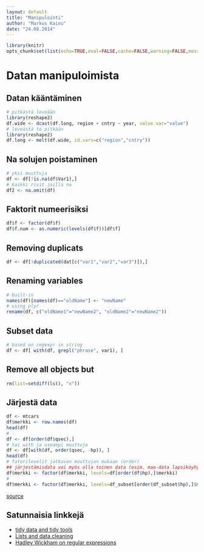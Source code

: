```yaml
---
layout: default
title: "Manipulointi"
author: "Markus Kainu"
date: "24.08.2014"
---
```


```r
library(knitr)
opts_chunk$set(list(echo=TRUE,eval=FALSE,cache=FALSE,warning=FALSE,message=FALSE,fig.dir= "figure/"))
```


# Datan manipuloimista


## Datan kääntäminen

```r
# pitkästä leveään
library(reshape2)
df.wide <- dcast(df.long, region + cntry ~ year, value.var="value")
# leveästä to pitkään
library(reshape2)
df.long <- melt(df.wide, id.vars=c("region","cntry"))
```

## Na solujen poistaminen

```r
# yksi muuttuja
df <- df[!is.na(df$Var1),]
# kaikki rivit joilla na
df2 <- na.omit(df) 
```

## Faktorit numeerisiksi

```r
df$f <- factor(df$f)
df$f.num <- as.numeric(levels(df$f))[df$f]
```

## Removing duplicats


```r
df <- df[!duplicated(dat[c("var1","var2","var3")]),]
```


## Renaming variables

```r
# built-in
names(df)[names(df)=="oldName"] <- "newName"
# using plyr
rename(df, c("oldName1"="newName2", "oldName2"="newName2"))
```

## Subset data

```r
# based on regexpr in string
df <- df[ with(df, grepl("phrase", var1), ]


```

## Remove all objects but

```r
rm(list=setdiff(ls(), "x"))
```

## Järjestä data

```r
df <- mtcars
df$merkki <- row.names(df)
head(df)
# 
df <- df[order(df$qsec),]
# tai with ja useampi muuttuja
df <- df[with(df, order(qsec, -hp)), ]
head(df)
# fatorilevelit jatkuvan muuttujan mukaan (order) 
## järjestämisdata voi myös olla toinen data (esim. maa-data lapsiköyhyyden mukaan, jolloin voi sortata dodge/stacked tolppakuvioita))
df$merkki <- factor(df$merkki, levels=df[order(df$hp),]$merkki)
#
df$merkki <- factor(df$merkki, levels=df_subset[order(df_subset$hp),]$merkki)
```


[source](http://stackoverflow.com/questions/6190051/how-can-i-remove-all-objects-but-one-from-the-workspace-in-r)


## Satunnaisia linkkejä

- [tidy data and tidy tools](http://vita.had.co.nz/papers/tidy-data-pres.pdf)
- [Lists and data cleaning](https://dl.dropbox.com/u/7710864/courseraPublic/otherResources/lecture3/index.html#1)
- [Hadley Wickham on regular expressions](http://stat405.had.co.nz/lectures/14-reg-exp.pdf)



